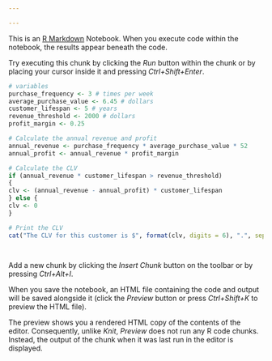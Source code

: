 ---

---

This is an [R Markdown](http://rmarkdown.rstudio.com) Notebook. When you execute code within the notebook, the results appear beneath the code.

Try executing this chunk by clicking the *Run* button within the chunk or by placing your cursor inside it and pressing *Ctrl+Shift+Enter*.

```{r}
# variables 
purchase_frequency <- 3 # times per week
average_purchase_value <- 6.45 # dollars 
customer_lifespan <- 5 # years 
revenue_threshold <- 2000 # dollars 
profit_margin <- 0.25 

# Calculate the annual revenue and profit
annual_revenue <- purchase_frequency * average_purchase_value * 52
annual_profit <- annual_revenue * profit_margin

# Calculate the CLV
if (annual_revenue * customer_lifespan > revenue_threshold) 
{
clv <- (annual_revenue - annual_profit) * customer_lifespan 
} else { 
clv <- 0 
} 

# Print the CLV 
cat("The CLV for this customer is $", format(clv, digits = 6), ".", sep = "")

```

```{r}
```

```{r}

```

Add a new chunk by clicking the *Insert Chunk* button on the toolbar or by pressing *Ctrl+Alt+I*.

When you save the notebook, an HTML file containing the code and output will be saved alongside it (click the *Preview* button or press *Ctrl+Shift+K* to preview the HTML file).

The preview shows you a rendered HTML copy of the contents of the editor. Consequently, unlike *Knit*, *Preview* does not run any R code chunks. Instead, the output of the chunk when it was last run in the editor is displayed.
